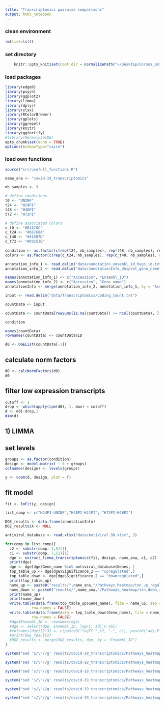 ```yaml
---
title: "Transcriptomics pairwise comparisons"
output: html_notebook
---
```



### clean environment
```r
rm(list=ls())
```

### set directory
```r
    knitr::opts_knit$set(root.dir = normalizePath("~/Desktop/Corona_omics/")) 
```

### load packages
```r
library(edgeR)
library(psych)
library(ggplot2)
library(limma)
library(dplyr)
library(xlsx)
library(RColorBrewer)
library(gplots)
library(ggrepel)
library(knitr)
library(ggfortify)
#library(NormalyzerDE)
opts_chunk$set(echo = TRUE)
options(bitmapType="cairo")
```

### load own functions
```r
source("src/usefull_functions.R")
```

```r
name_ana <- "covid-19_transcriptomics"

nb_samples <- 3

# define conditions
t0 <- "UNINF"
t24 <- "H24PI"
t48 <- "H48PI"
t72 <- "H72PI"

# define associated colors
c_t0 <- "#B1A78C"
c_t24 <- "#687E8A"
c_t48 <- "#41607D"
c_t72 <- "#09253B"
  
condition <- as.factor(c(rep(t24, nb_samples), rep(t48, nb_samples), rep(t72, nb_samples), rep(t0, 3)))
colors <- as.factor(c(rep(c_t24, nb_samples), rep(c_t48, nb_samples), rep(c_t72, nb_samples), rep(c_t0, nb_samples)))
```

```r
annotation_info_1 <- read.delim("data/annotation_ensembl_id_hugo_id.txt", header = FALSE, stringsAsFactors = FALSE)
annotation_info_2 <- read.delim("data/annotationInfo_Uniprot_gene_name", header = FALSE, stringsAsFactors = FALSE)
```

```r
names(annotation_info_1) <- c("Accession", "Ensembl_ID")
names(annotation_info_2) <- c("Accession", "Gene_name")
annotationInfo <- merge(annotation_info_2, annotation_info_1, by = "Accession")
```

```r
input <- read.delim("data/Transcriptomics/Coding_Count.txt")
```
```r
countData <- input
```

```r
countData <- countData[rowSums(is.na(countData)) != ncol(countData), ] ## remove empty lines
```

```r
condition
```

```r
names(countData)
rownames(countData) <- countData$ID

```

```r
d0 <- DGEList(countData[-1])
```

## calculate norm factors
```r
d0 <- calcNormFactors(d0)
d0
```

## filter low expression transcripts
```r
cutoff <- 1
drop <- which(apply(cpm(d0), 1, max) < cutoff)
d <- d0[-drop,] 
dim(d) 
```
## 1) LIMMA

## set levels
```r
groups <- as.factor(condition)
design <- model.matrix( ~ 0 + groups)
colnames(design) <- levels(groups)
```

```r
y <- voom(d, design, plot = T)
```

## fit model
```r
fit <- lmFit(y, design)
```

```r
list_comp <- c("H24PI-UNINF","H48PI-H24PI", "H72PI-H48PI")
```

```r
DGE_results <- data.frame(annotationInfo)
DGE_results$X <- NULL
```

```r
antiviral_database <- read.xlsx("data/AntiViral_DB.xlsx", 3)
```

```r
for(comp in list_comp){
  c2 <- substr(comp, 1,5)[1]
  c1 <- substr(comp, 7,11)[1]
  dge <- extract_limma_transcriptomics(fit, design, name_ana, c1, c2)
  print(dge)
  dge <- dge[dge$Gene_name %in% antiviral_database$Genes, ]
  top_table_up <- dge[dge$Significance_2 == "upregulated",]
  top_table_down <- dge[dge$Significance_2 == "downregulated",]
  print(top_table_up)
  name_up <- paste0("results/",name_ana,"/Pathways_heatmap/txn_up_regulated_", comp, ".txt")
  name_down <- paste0("results/",name_ana,"/Pathways_heatmap/txn_down_regulated_", comp, ".txt")
  print(name_up)
  print(name_down)
  write.table(data.frame(top_table_up$Gene_name), file = name_up, sep = "\t",
            row.names = FALSE)
  write.table(data.frame(data = top_table_down$Gene_name), file = name_down, sep = "\t",
            row.names = FALSE)
  #dge$Ensembl_ID <- rownames(dge)
  #dge <- select(dge, Ensembl_ID, logFC, adj.P.Val)
  #colnames(dge)[2:3] <- c(paste0("logFC_",c2, "-", c1), paste0("adj.P.Val_",c2, "-", c1))
  #print(DGE_results)
  #DGE_results <- merge(DGE_results, dge, by = "Ensembl_ID")
}
```

```r
system("sed 's/\"//g' results/covid-19_transcriptomics/Pathways_heatmap/txn_up_regulated_H24PI-UNINF.txt > results/covid-19_transcriptomics/Pathways_heatmap/txn_up_regulated_H24PI-UNINF_2.txt")

system("sed 's/\"//g' results/covid-19_transcriptomics/Pathways_heatmap/txn_down_regulated_H24PI-UNINF.txt > results/covid-19_transcriptomics/Pathways_heatmap/txn_down_regulated_H24PI-UNINF_2.txt")
```

```r
system("sed 's/\"//g' results/covid-19_transcriptomics/Pathways_heatmap/txn_up_regulated_H48PI-H24PI.txt > results/covid-19_transcriptomics/Pathways_heatmap/txn_up_regulated_H48PI-H24PI_2.txt")

system("sed 's/\"//g' results/covid-19_transcriptomics/Pathways_heatmap/txn_down_regulated_H48PI-H24PI.txt > results/covid-19_transcriptomics/Pathways_heatmap/txn_down_regulated_H48PI-H24PI_2.txt")
```

```r
system("sed 's/\"//g' results/covid-19_transcriptomics/Pathways_heatmap/txn_up_regulated_H72PI-H48PI.txt > results/covid-19_transcriptomics/Pathways_heatmap/txn_up_regulated_H72PI-H48PI_2.txt")

system("sed 's/\"//g' results/covid-19_transcriptomics/Pathways_heatmap/txn_down_regulated_H72PI-H48PI.txt > results/covid-19_transcriptomics/Pathways_heatmap/txn_down_regulated_H72PI-H48PI_2.txt")
```

